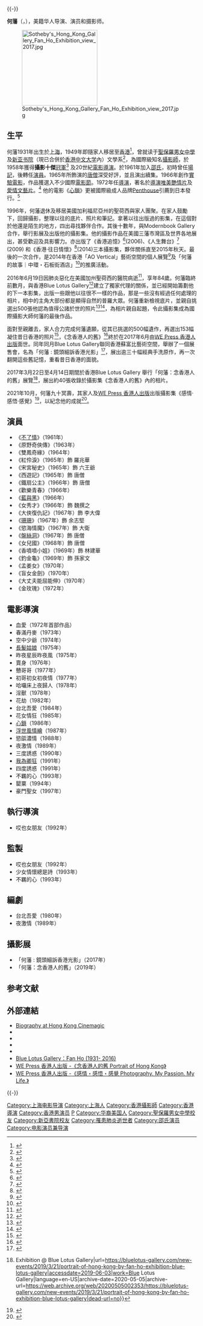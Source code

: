 {{COI|time=2019-10-21}}{{-}}
{{藝人
|姓名 = 何藩
|類型 = 導演
|圖片 = Ho Fan.jpg
|圖片簡介 = 何藩
|羅馬拼音 = Ho Fan
|國籍={{ROC}}<small>（1931年－1949年）</small><br>{{flagicon|英屬香港}} {{flagicon|HKG}} [[香港|香港]]<small>（1949年－2016年）</small><br>{{USA}}
|出生日期 = {{birth_date|1931|10|08}} 
|出生地點 = {{ROC}}[[上海市|上海市]]
|逝世日期 = {{Death date and age|2016|6|19|1931|10|08}}
|逝世地點 = {{US}}[[加州|加州]][[聖荷西|聖荷西]]
|職業 = [[演員|演員]]、[[攝影師|攝影師]]、[[導演|導演]]
|語言 = [[普通話|普通話]]、[[粵語|粵語]]
|配偶 = 
|兒女 = 
|網站 = {{Official website|fanho-photography.com}}
|綽號 = 
|活跃年代 = 1961年 - 1997年
}}

'''何藩'''（{{lang-en|Fan Ho}}，{{bd|1931年|10月8日|2016年|6月19日|}}），美籍华人导演、演员和摄影师。

[[File:Sotheby's_Hong_Kong_Gallery_Fan_Ho_Exhibition_view_2017.jpg|200px]]

==生平==
何藩1931年出生於[[上海|上海]]，1949年即隨家人移居至[[香港|香港]]<ref>{{Cite news|url=http://www.dcfever.com/news/readnews.php?id=12024|title=五、六十年代香港街拍宗師︰攝影師何藩專訪|author=|date=2014-12-02|work=|newspaper=DCFever|accessdate=2017-06-18|archive-date=2019-09-21|archive-url=https://web.archive.org/web/20190921012351/https://www.dcfever.com/news/readnews.php?id=12024|dead-url=no}}</ref>，曾就读于[[聖保羅男女中學|聖保羅男女中學]]及[[新亚书院|新亚书院]]（現已合併於[[香港中文大学|香港中文大学]]內）文學系<ref>{{cite web |url=https://www.lcsd.gov.hk/CE/CulturalService/HKFA/documents/2005525/7439981/ebook_chi_01.pdf |title=何藩：抱實驗精神，遊走艷情與文藝題材 |last= |first= |date=2005 |website= |publisher=康樂及文化事務署 |access-date=2020-05-25 |quote= |archive-date=2019-10-15 |archive-url=https://web.archive.org/web/20191015092345/https://www.lcsd.gov.hk/CE/CulturalService/HKFA/documents/2005525/7439981/ebook_chi_01.pdf |dead-url=no }}</ref>，為國際級知名[[攝影師|攝影師]]，於1958年獲得'''攝影十傑'''[[冠軍|冠軍]]<ref>{{Cite web |url=http://images.google.com/imgres?imgurl=http%3A%2F%2Fwww.pasa-web.ca%2Fimages_other%2Flau%2Fau-05.jpg&imgrefurl=http%3A%2F%2Fwww.pasa-web.ca%2Fessays%2Fsizes.html&h=418&w=250&sz=23&hl=zh-TW&start=2&um=1&tbnid=WAhktbSwf-304M%3A&tbnh=125&tbnw=75&prev=%2Fimages%3Fq%3D%25E4%25BD%2595%25E8%2597%25A9%26svnum%3D10%26um%3D1%26hl%3Dzh-TW%26lr%3D%26sa%3DN |title=何藩以新派攝影手法，打破墨守成規傳統尺寸，引起攝影界漣漪，成績驕人，獲1958年十傑冠軍 |accessdate=2020-12-17 |archive-date=2016-04-15 |archive-url=https://web.archive.org/web/20160415003454/http://images.google.com/imgres?imgurl=http%3A%2F%2Fwww.pasa-web.ca%2Fimages_other%2Flau%2Fau-05.jpg&imgrefurl=http%3A%2F%2Fwww.pasa-web.ca%2Fessays%2Fsizes.html&h=418&w=250&sz=23&hl=zh-TW&start=2&um=1&tbnid=WAhktbSwf-304M%3A&tbnh=125&tbnw=75&prev=%2Fimages%3Fq%3D%E4%BD%95%E8%97%A9&svnum=10&um=1&hl=zh-TW&lr=&sa=N |dead-url=no }}</ref> 及20世紀[[電影導演|電影導演]]。於1961年加入[[邵氏|邵氏]]，初時曾任[[場記|場記]]，後轉任[[演員|演員]]。1965年所飾演的[[唐僧|唐僧]]深受好評，並且演出續集。1966年創作[[實驗電影|實驗電影]]，作品獲選入不少國際[[電影節|電影節]]。1972年任[[導演|導演]]，著名於[[導演|導演]][[色情片|唯美艷情片]]及[[愛情|愛情]][[文藝片|文藝片]]。<ref>{{Cite web|url=http://www.dianying.com/jt/person/HeFang|title=何藩|accessdate=2017-06-18|author=|date=|work=中文电影资料库|publisher=|archive-date=2019-07-23|archive-url=https://web.archive.org/web/20190723013933/http://www.dianying.com/jt/person/HeFang|dead-url=no}}</ref> 他的電影《[[心鎖|心鎖]]》更被國際級成人品牌[[閣樓_(雜誌)|Penthouse]]引薦到日本發行。<ref>{{Cite web |url=http://www.imdb.com/title/tt1303243/mediaviewer/rm1364357376 |title=存档副本 |accessdate=2019-05-02 |archive-date=2019-06-23 |archive-url=https://web.archive.org/web/20190623195240/https://www.imdb.com/title/tt1303243/mediaviewer/rm1364357376 |dead-url=no }}</ref>

1996年，何藩退休及移居美國加利福尼亞州的聖荷西與家人團聚。在家人鼓勵下，回歸攝影，整理以往的底片、照片和筆記。拿著以往出版過的影集，在這個對於他還是陌生的地方，四出尋找夥伴合作。其後十數年，與Modernbook Gallery合作，舉行影展及出版他的攝影集。他的攝影作品在美國三藩市灣區及世界各地展出，甚受歡迎及具影響力。亦出版了《香港追憶》<ref>{{Cite book|title=Hong Kong Yesterday《香港追憶》|last=何|first=藩|publisher=Modernbook Editions|year=2006|isbn=0-9778828-3-7|location=Palo Alto, California, U.S.A.|pages=112}}</ref>(2006)、《人生舞台》<ref>{{Cite book|title=The Living Theatre《人生舞台》|last=何|first=藩|publisher=Modernbook Editions|year=2009|isbn=978-0-9801044-3-1|location=Palo Alto, California, U.S.A.|pages=176}}</ref> (2009) 和《香港‧往日情懷》<ref>{{Cite book|title=A Hong Kong Memoir《香港‧往日情懷》|last=何|first=藩|publisher=Modenbook Editions and Asia One Books|year=2014|isbn=978-0-9908712-0-0|location=Palo Alto, California, U.S.A. and Chai Wan, Hong Kong|pages=128}}</ref>(2014)三本攝影集，夥伴關係直至2015年秋天。最後的一次合作，是2014年在香港「AO Vertical」藝術空間的個人展覽<ref>{{Cite web|url=http://www.aovertical.com/index.php/en/hong-kong-memoirs|title=何藩：香港回憶錄|accessdate=Oct. 30, 2014 - Jan. 31, 2015|author=|date=|publisher=|archive-date=2019-07-22|archive-url=https://web.archive.org/web/20190722145922/http://www.aovertical.com/index.php/en/hong-kong-memoirs|dead-url=no}}</ref>及「何藩的故事｜中環・石板街酒店」<ref>{{Cite web|url=https://www.thepottinger.com/tc/about-us/the-story-of-fan-ho.php|title=何藩的故事|accessdate=Nov 2014|author=|date=|publisher=|archive-date=2017-05-12|archive-url=https://web.archive.org/web/20170512125604/http://www.thepottinger.com/tc/about-us/the-story-of-fan-ho.php|dead-url=no}}</ref>的推廣活動。

2016年6月19日因肺炎惡化在美國加州聖荷西的醫院病逝<ref>{{Cite news|url=http://hk.apple.nextmedia.com/realtime/news/20160621/55256525|title=攝影界「一代宗師」何藩病逝 享年84歲|author=|date=2016年6月21日|work=蘋果日報|accessdate=|archive-date=2016年6月22日|archive-url=https://web.archive.org/web/20160622123115/http://hk.apple.nextmedia.com/realtime/news/20160621/55256525|dead-url=no}}</ref>，享年84歲。何藩臨終前數月，與香港Blue Lotus Gallery<ref>{{Cite web|url=http://www.bluelotus-gallery.com/#/ho-fan-1/|title=Blue Lotus Gallery|accessdate=Fan Ho (1931- 2016)|author=Sarah Greene|date=|publisher=|archive-date=2020-11-14|archive-url=https://web.archive.org/web/20201114231448/https://bluelotus-gallery.com/#/ho-fan-1/|dead-url=no}}</ref>建立了獨家代理的關係，並已經開始籌劃他的下一本影集，出版一些跟他以往很不一樣的作品，那是一些沒有經過任何處理的相片，相中的主角大部份都是顯得自然的普羅大眾。何藩重新檢視底片，並親自挑選出500張他認為值得公諸於世的照片<ref>{{Cite news|url=http://www.scmp.com/culture/books/article/2096470/photographer-fan-hos-never-seen-hong-kong-images-show-exhibition-and|title=Photographer Fan Ho’s never-before-seen Hong Kong images on show in exhibition and new book|author=Kylie Knott|date=2017年6月1日|work=南華早報 South China Morning Post|accessdate=|archive-date=2020年11月12日|archive-url=https://web.archive.org/web/20201112003738/http://www.scmp.com/culture/books/article/2096470/photographer-fan-hos-never-seen-hong-kong-images-show-exhibition-and|dead-url=no}}</ref><ref>{{Cite news|url=https://www.hk01.com/%E8%97%9D%E6%96%87%E5%89%B5%E6%84%8F/97654/%E4%BD%95%E8%97%A9%E7%94%9F%E5%89%8D%E6%9C%80%E5%BE%8C%E4%B8%80%E6%9C%AC%E6%9B%B8-%E4%BD%9C%E5%93%81%E5%A4%9A%E6%9C%AA%E6%9B%BE%E5%85%AC%E9%96%8B-%E5%B8%B6%E5%A4%A7%E5%AE%B6%E9%81%8A%E8%88%8A%E6%B8%AF%E5%B3%B6|title=何藩生前最後一本書　作品多未曾公開　帶大家遊舊港島|author=陳奉京|date=2017-06-13|work=香港01|accessdate=}}</ref>，為相片親⾃起題，令此攝影集成為國際攝影大師何藩的最後作品。

面對至親離去，家人合力完成何藩遺願，從其已挑選的500幅遺作，再選出153幅凝住昔日香港的照片<ref>{{Cite news|url=http://hk.apple.nextmedia.com/news/art/20170618/20059831|title=憶苦思甜　重拾父親節的浪漫  女兒為何藩出影集　圓亡父遺願|author=呂麗嬋|date=2017年6月18日|work=蘋果日報|accessdate=|archive-date=2017年8月25日|archive-url=https://web.archive.org/web/20170825113427/http://hk.apple.nextmedia.com/news/art/20170618/20059831|dead-url=no}}</ref>，《念香港人的舊》<ref>{{Cite book|title=《念香港人的舊》"Portrait of Hong Kong"|last=Fan Ho|first=何藩|publisher=WE Press 香港人出版|year=2017|isbn=978-988-14231-2-2|location=香港|pages=220|url=https://www.we-press.com/product/portrait-of-hong-kong/|access-date=2020-07-22|archive-date=2020-10-28|archive-url=https://web.archive.org/web/20201028211700/https://www.we-press.com/product/portrait-of-hong-kong/|dead-url=no}}</ref>終於在2017年6月由[[WE_Press_香港人出版|WE Press 香港人出版]]面世。同年同月Blue Lotus Gallery聯同香港蘇富比藝術空間，舉辦了一個展售會，名為「何藩 : 鏡頭細訴香港光影」<ref>{{Cite web|url=http://www.sothebys.com/zh/auctions/2017/visual-dialogues-hong-kong-through-the-lens-of-fan-ho-hk0758.html|title=何藩 : 鏡頭細訴香港光影|accessdate=2017年6月14日 - 2017年6月30日|author=|date=|publisher=香港蘇富比藝術空間|archive-date=2020年11月1日|archive-url=https://web.archive.org/web/20201101020715/http://www.sothebys.com/zh/auctions/2017/visual-dialogues-hong-kong-through-the-lens-of-fan-ho-hk0758.html|dead-url=no}}</ref>，展出逾三十幅經典手洗原作，再一次翻開這些舊記憶，重看昔日香港的面貌。

2017年3月22日至4月14日期間於香港Blue Lotus Gallery 舉行「何藩：念香港人的舊」展覽<ref>{{Cite web|title=Portrait of Hong Kong by Fan Ho {{!}} Exhibition @ Blue Lotus Gallery|url=https://bluelotus-gallery.com/new-events/2019/3/21/portrait-of-hong-kong-by-fan-ho-exhibition-blue-lotus-gallery|accessdate=2019-06-03|work=Blue Lotus Gallery|language=en-US|archive-date=2020-05-05|archive-url=https://web.archive.org/web/20200505002353/https://bluelotus-gallery.com/new-events/2019/3/21/portrait-of-hong-kong-by-fan-ho-exhibition-blue-lotus-gallery|dead-url=no}}</ref>，展出約40張收錄於攝影集《念香港人的舊》內的相片。

2021年10月，何藩九十冥壽，其家人及[[WE_Press_香港人出版|WE Press 香港人出版]]出版攝影集《感情·感悟·感覺》<ref>{{Cite web|title=《感情・感悟・感覺》輯錄了何藩138幀作品|url=https://www.we-press.com/product/fanho2021/|access-date=2022-02-13|archive-date=2022-02-13|archive-url=https://web.archive.org/web/20220213144649/https://www.we-press.com/product/fanho2021/|dead-url=no}}</ref>，以紀念他的成就<ref>{{Cite news|url=https://www.mpweekly.com/culture/%e4%bd%95%e8%97%a9-%e6%84%9f%e6%83%85%e2%80%a7%e6%84%9f%e6%82%9f%e2%80%a7%e6%84%9f%e8%a6%ba-%e5%bf%b5%e9%a6%99%e6%b8%af%e4%ba%ba%e7%9a%84%e8%88%8a-197660|title=《感情‧感悟‧感覺》 香港攝師大師何藩最新相集 收錄從未出版滄海遺珠|author=袁源隆|work=明周文化|accessdate=2022-02-13|archive-date=2022-02-13|archive-url=https://web.archive.org/web/20220213145355/https://www.mpweekly.com/culture/%e4%bd%95%e8%97%a9-%e6%84%9f%e6%83%85%e2%80%a7%e6%84%9f%e6%82%9f%e2%80%a7%e6%84%9f%e8%a6%ba-%e5%bf%b5%e9%a6%99%e6%b8%af%e4%ba%ba%e7%9a%84%e8%88%8a-197660|dead-url=no}}</ref>。

==演員==
* 《[[不了情_(1961年電影)|不了情]]》（1961年）
* 《原野奇俠傳》（1963年）
* 《雙鳳奇緣》（1964年）
* 《紅伶淚》（1965年）飾 羅兆華
* 《宋宮秘史》（1965年）飾 六王爺
* 《西遊記》（1965年）飾 唐僧
* 《鐵扇公主》（1966年）飾 唐僧
* 《歡樂青春》（1966年）
* 《[[蓝与黑_(电影)|藍與黑]]》（1966年）
* 《女秀才》（1966年）飾 魏撰之
* 《大俠復仇記》（1967年）飾 李大偉
* 《[[珊珊|珊珊]]》（1967年）飾 余志堅
* 《慾海情魔》（1967年）飾 大衛
* 《[[盤絲洞_(1967年電影)|盤絲洞]]》（1967年）飾 唐僧
* 《女兒國》（1968年）飾 唐僧
* 《香噴噴小姐》（1969年）飾 林建華
* 《釣金龜》（1969年）飾 孫家文
* 《孟姜女》（1970年）
* 《盲女金劍》（1970年）
* 《大丈夫能屈能伸》（1970年）
* 《金玫瑰》（1972年）

==電影導演==
*血愛（1972年首部作品）
*春滿丹麥（1973年）
*空中少爺（1974年）
*[[長髮姑娘|長髮姑娘]]（1975年）
*昨夜星辰昨夜風（1975年）
*賣身（1976年）
*戇哥哥（1977年）
*初哥初女初夜情（1977年）
*哈囉床上夜歸人（1978年）
*淫獸（1978年）
*花劫（1982年）
*台北吾愛（1984年）
*花女情狂（1985年）
*[[心鎖|心鎖]]（1986年）
*[[浮世風情繪|浮世風情繪]]（1987年）
*慾燄濃情（1988年）
*夜激情（1989年）
*三度誘惑（1990年）
*[[我為卿狂|我為卿狂]]（1991年）
*四度誘惑（1991年）
*不羈的心（1993年）
*罌粟（1994年）
*豪門聖女（1997年）

==執行導演== 
*哎也女朋友（1992年）

==監製== 
* 哎也女朋友（1992年）
*少女情懷總是詩（1993年）
*不羈的心（1993年）

==編劇==
*台北吾愛（1980年）	 	 
*夜激情（1989年）

==攝影展==
*「何藩 : 鏡頭細訴香港光影」（2017年）
*「何藩：念香港人的舊」（2019年）

==参考文献==
{{Reflist|2}}

==外部連結==
*[http://www.hkcinemagic.com/en/people.asp?id=2244 Biography at Hong Kong Cinemagic] {{Wayback|url=http://www.hkcinemagic.com/en/people.asp?id=2244 |date=20200407072612 }}
* {{cite web |url=http://hkmdb.com/db/people/view.mhtml?id=3387&display_set=eng |title=何藩: Ho Fan (1) |author= |date= |publisher=Hong Kong Movie Database |accessdate=5 June 2017 |archive-date=2018-07-17 |archive-url=https://web.archive.org/web/20180717100203/http://www.hkmdb.com/db/people/view.mhtml?id=3387&display_set=eng |dead-url=no }}
*{{IMDB name|nm0387293}}
* {{cite interview |url=https://leicaliker.com/2013/01/11/fan-ho-hong-kong-master-street-photographer-1/ |title=FAN HO, Hong Kong Master Street Photographer #1 |interviewer=Elizabeth Wang-Lee (Ewanglee) |subject=Ho Fan |date=11 January 2013 |website=Leica Liker |accessdate=9 June 2017 |archiveurl=https://web.archive.org/web/20200927233230/https://leicaliker.com/2013/01/11/fan-ho-hong-kong-master-street-photographer-1/ |archivedate=2020-09-27 |deadurl=no }}
* {{cite web |url=http://fanho-forgetmenot.com |title=Fan Ho Photography |author=Family of Ho Fan |date=2017 |publisher=Estate of Ho Fan |accessdate=22 June 2017 |archive-date=2020-11-29 |archive-url=https://web.archive.org/web/20201129183118/https://fanho-forgetmenot.com/ |dead-url=no }}
*[https://bluelotus-gallery.com/ho-fan-1/ Blue Lotus Gallery：Fan Ho (1931- 2016)] {{Wayback|url=https://bluelotus-gallery.com/ho-fan-1/ |date=20200814061940 }} {{en}}
*[https://www.we-press.com/product/portrait-of-hong-kong/ WE Press 香港人出版 -《念⾹港人的舊 Portrait of Hong Kong》] {{Wayback|url=https://www.we-press.com/product/portrait-of-hong-kong/ |date=20201028211700 }}
*[https://www.we-press.com/product/fanho2021/ WE Press 香港人出版 -《感情・感悟・感覺 Photography. My Passion. My Life.》]{{Wayback|url=https://www.we-press.com/product/fanho2021/ |date=20220213224400 }}

{{-}}
{{Authority control}}
{{DEFAULTSORT:He何}}

[[Category:上海电影导演|Category:上海电影导演]]
[[Category:上海人|Category:上海人]]
[[Category:香港攝影師|Category:香港攝影師]]
[[Category:香港導演|Category:香港導演]]
[[Category:香港男演员|Category:香港男演员]]
[[Category:何姓|P]]
[[Category:华裔美国人|Category:华裔美国人]]
[[Category:聖保羅男女中學校友|Category:聖保羅男女中學校友]]
[[Category:新亞書院校友|Category:新亞書院校友]]
[[Category:罹患肺炎逝世者|Category:罹患肺炎逝世者]]
[[Category:邵氏演员|Category:邵氏演员]]
[[Category:电影演员兼导演|Category:电影演员兼导演]]